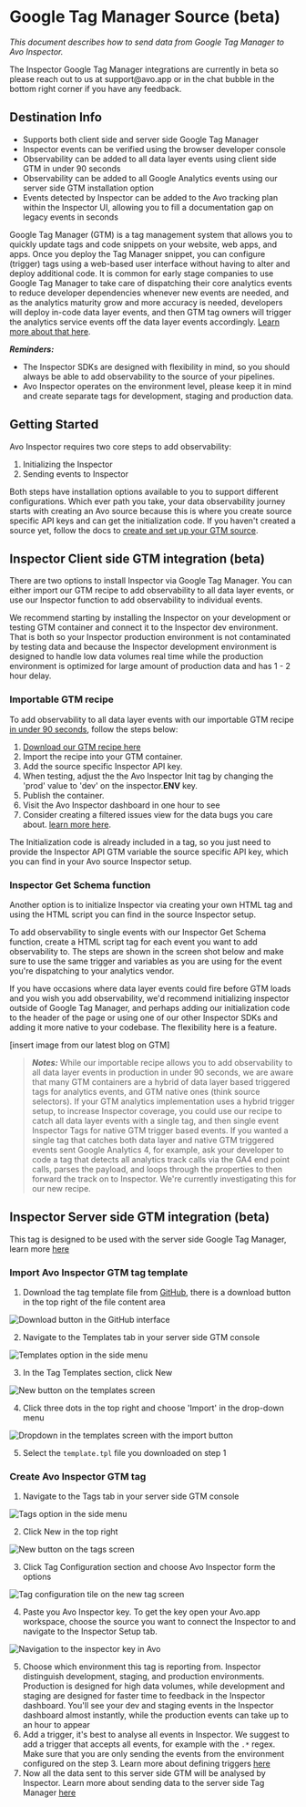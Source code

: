
# Google Tag Manager Source (beta)

_This document describes how to send data from Google Tag Manager to Avo Inspector._

<Callout type="info">
The Inspector Google Tag Manager integrations are currently in beta so please reach out to us at support@avo.app or in the chat bubble in the bottom right corner if you have any feedback.
</Callout>

## Destination Info

* Supports both client side and server side Google Tag Manager  
* Inspector events can be verified using the browser developer console
* Observability can be added to all data layer events using client side GTM in under 90 seconds
* Observability can be added to all Google Analytics events using our server side GTM installation option
* Events detected by Inspector can be added to the Avo tracking plan within the Inspector UI, allowing you to fill a documentation gap on legacy events in seconds


Google Tag Manager (GTM) is a tag management system that allows you to quickly update tags and code snippets on your website, web apps, and apps. Once you deploy the Tag Manager snippet, you can configure (trigger) tags using a web-based user interface without having to alter and deploy additional code. It is common for early stage companies to use Google Tag Manager to take care of dispatching their core analytics events to reduce developer dependencies whenever new events are needed, and as the analytics maturity grow and more accuracy is needed, developers will deploy in-code data layer events, and then GTM tag owners will trigger the analytics service events off the data layer events accordingly. [Learn more about that here](https://www.loom.com/share/22c9e0f1175141efa7a0bdbf51201096). 

**_Reminders:_** 
- The Inspector SDKs are designed with flexibility in mind, so you should always be able to add observability to the source of your pipelines.
- Avo Inspector operates on the environment level, please keep it in mind and create separate tags for development, staging and production data.

## Getting Started
Avo Inspector requires two core steps to add observability:
1. Initializing the Inspector
2. Sending events to Inspector

Both steps have installation options available to you to support different configurations. Which ever path you take, your data observability journey starts with creating an Avo source because this is where you create source specific API keys and can get the initialization code. If you haven't created a source yet, follow the docs to [create and set up your GTM source](/inspector/configuring-inspector-sources).

## Inspector Client side GTM integration (beta)

There are two options to install Inspector via Google Tag Manager. You can either import our GTM recipe to add observability to all data layer events, or use our Inspector function to add observability to individual events.

<Callout type="info" emoji="💡">
We recommend starting by installing the Inspector on your development or testing GTM container and connect it to the Inspector dev environment. That is both so your Inspector production environment is not contaminated by testing data and because the Inspector development environment is designed to handle low data volumes real time while the production environment is optimized for large amount of production data and has 1 - 2 hour delay.
</Callout>

### Importable GTM recipe

To add observability to all data layer events with our importable GTM recipe [in under 90 seconds](https://www.loom.com/share/c659b857d4d947729683bf11691f441e), follow the steps below:
1. [Download our GTM recipe here]()
2. Import the recipe into your GTM container. 
3. Add the source specific Inspector API key. 
4. When testing, adjust the the Avo Inspector Init tag by changing the 'prod' value to 'dev' on the inspector.__ENV__ key.
5. Publish the container.
6. Visit the Avo Inspector dashboard in one hour to see
7. Consider creating a filtered issues view for the data bugs you care about. [learn more here](/inspector/inspector-issues-view).

<Callout type="info" emoji="💡">
The Initialization code is already included in a tag, so you just need to provide the Inspector API GTM variable the source specific API key, which you can find in your Avo source Inspector setup. 
</Callout>

### Inspector Get Schema function

Another option is to initialize Inspector via creating your own HTML tag and using the HTML script you can find in the source Inspector setup.

To add observability to single events with our Inspector Get Schema function, create a HTML script tag for each event you want to add observability to. The steps are shown in the screen shot below and make sure to use the same trigger and variables as you are using for the event you're dispatching to your analytics vendor. 

<Callout type="info" emoji="💡">
If you have occasions where data layer events could fire before GTM loads and you wish you add observability, we'd recommend initializing inspector outside of Google Tag Manager, and perhaps adding our initialization code to the header of the page or using one of our other Inspector SDKs and adding it more native to your codebase. The flexibility here is a feature.
</Callout>

[insert image from our latest blog on GTM]

> **_Notes:_** 
While our importable recipe allows you to add observability to all data layer events in production in under 90 seconds, we are aware that many GTM containers are a hybrid of data layer based triggered tags for analytics events, and GTM native ones (think source selectors). If your GTM analytics implementation uses a hybrid trigger setup, to increase Inspector coverage, you could use our recipe to catch all data layer events with a single tag, and then single event Inspector Tags for native GTM trigger based events. If you wanted a single tag that catches both data layer and native GTM triggered events sent Google Analytics 4, for example, ask your developer to code a tag that detects all analytics track calls via the GA4 end point calls, parses the payload, and loops through the properties to then forward the track on to Inspector. We're currently investigating this for our new recipe. 

## Inspector Server side GTM integration (beta)

This tag is designed to be used with the server side Google Tag Manager, learn more [here](https://developers.google.com/tag-platform/tag-manager/server-side/overview)

### Import Avo Inspector GTM tag template

1. Download the tag template file from [GitHub](https://github.com/avohq/gtm-server-avo-inspector-template/blob/master/template.tpl), there is a download button in the top right of the file content area

![Download button in the GitHub interface](/images/server-gtm-download.png)

2. Navigate to the Templates tab in your server side GTM console

![Templates option in the side menu](/images/server-gtm-templates.png)

3. In the Tag Templates section, click New

![New button on the templates screen](/images/server-gtm-template-new.png)

4. Click three dots in the top right and choose 'Import' in the drop-down menu

![Dropdown in the templates screen with the import button](/images/server-gtm-import.png)

5. Select the `template.tpl` file you downloaded on step 1

### Create Avo Inspector GTM tag

1. Navigate to the Tags tab in your server side GTM console

![Tags option in the side menu](/images/server-gtm-tags.png)

2. Click New in the top right

![New button on the tags screen](/images/server-gtm-tag-new.png)

3. Click Tag Configuration section and choose Avo Inspector form the options

![Tag configuration tile on the new tag screen](/images/server-gtm-tag-configuration.png)

4. Paste you Avo Inspector key. To get the key open your Avo.app workspace, choose the source you want to connect the Inspector to and navigate to the Inspector Setup tab.

![Navigation to the inspector key in Avo](/images/server-gtm-avo-inspector-setup.png)

5. Choose which environment this tag is reporting from. Inspector distinguish development, staging, and production environments. Production is designed for high data volumes, while development and staging are designed for faster time to feedback in the Inspector dashboard. You'll see your dev and staging events in the Inspector dashboard almost instantly, while the production events can take up to an hour to appear
6. Add a trigger, it's best to analyse all events in Inspector. We suggest to add a trigger that accepts all events, for example with the `.*` regex. Make sure that you are only sending the events from the environment configured on the step 3. Learn more about defining triggers [here](https://support.google.com/tagmanager/topic/7679384)
7. Now all the data sent to this server side GTM will be analysed by Inspector. Learn more about sending data to the server side Tag Manager [here](https://developers.google.com/tag-platform/tag-manager/server-side/send-data)